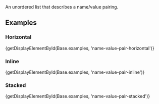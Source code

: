 
<div className="doc lead">
  An unordered list that describes a name/value pairing.
</div>

## Examples

### Horizontal
<CodeView>
  {getDisplayElementById(Base.examples, 'name-value-pair-horizontal')}
</CodeView>

### Inline
<CodeView>
  {getDisplayElementById(Base.examples, 'name-value-pair-inline')}
</CodeView>

### Stacked
<CodeView>
  {getDisplayElementById(Base.examples, 'name-value-pair-stacked')}
</CodeView>
